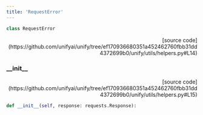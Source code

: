```yaml
---
title: 'RequestError'
---
```


```python
class RequestError
```

<p align="right">[source code](https://github.com/unifyai/unify/tree/ef170936680351a452462760fbb31dd4372699b0/unify/utils/helpers.py#L14)</p>



### \_\_init\_\_

<p align="right">[source code](https://github.com/unifyai/unify/tree/ef170936680351a452462760fbb31dd4372699b0/unify/utils/helpers.py#L15)</p>

```python
def __init__(self, response: requests.Response):
```

